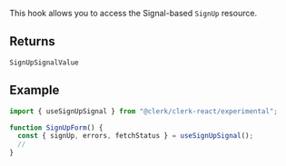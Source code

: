 This hook allows you to access the Signal-based `SignUp` resource.

## Returns

`SignUpSignalValue`

## Example

```ts
import { useSignUpSignal } from "@clerk/clerk-react/experimental";

function SignUpForm() {
  const { signUp, errors, fetchStatus } = useSignUpSignal();
  //
}
```

